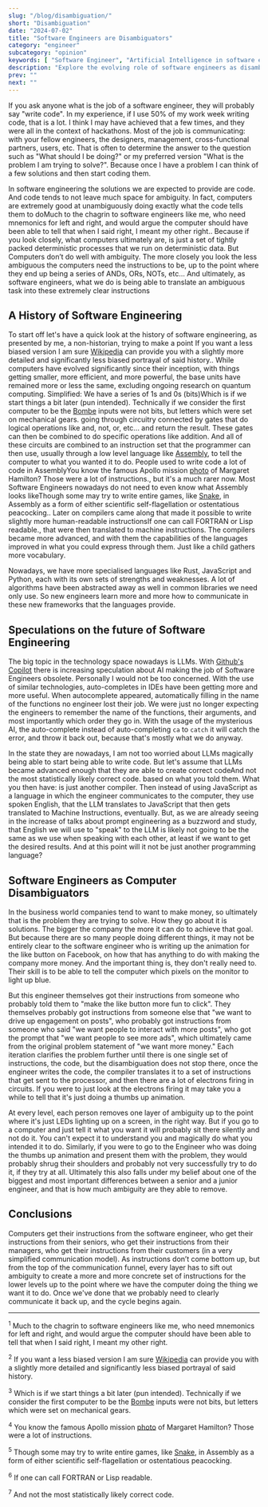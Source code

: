 ```yaml
---
slug: "/blog/disambiguation/"
short: "Disambiguation"
date: "2024-07-02"
title: "Software Engineers are Disambiguators"
category: "engineer"
subcategory: "opinion"
keywords: [ "Software Engineer", "Artificial Intelligence in software engineering", "software development evolution", "career progression", "senior engineer", "senior software engineer", "principal engineer", "staff engineer", "senior staff engineer", "disambiguation", "history of computers", "future of software engineering", "speculation"]
description: "Explore the evolving role of software engineers as disambiguators, from the history of programming languages to speculations on AI's impact on the field and why I think coding is the least essential part of a software engineer's job."
prev: ""
next: ""
---
```



If you ask anyone what is the job of a software engineer, they will probably say "write code". In my experience, if I use 50% of my work week writing code, that is a lot. I think I may have achieved that a few times, and they were all in the context of hackathons. Most of the job is communicating: with your fellow engineers, the designers, management, cross-functional partners, users, etc. That is often to determine the answer to the question such as "What should I be doing?" or my preferred version "What is the problem I am trying to solve?". Because once I have a problem I can think of a few solutions and then start coding them.

In software engineering the solutions we are expected to provide are code. And code tends to not leave much space for ambiguity. In fact, computers are extremely good at unambiguously doing exactly what the code tells them to do<Footnote presentation="1">Much to the chagrin to software engineers like me, who need mnemonics for left and right, and would argue the computer should have been able to tell that when I said right, I meant my other right.</Footnote>. Because if you look closely, what computers ultimately are, is just a set of tightly packed deterministic processes that we run on deterministic data. But Computers don’t do well with ambiguity. The more closely you look the less ambiguous the computers need the instructions to be, up to the point where they end up being a series of ANDs, ORs, NOTs, etc… And ultimately, as software engineers, what we do is being able to translate an ambiguous task into these extremely clear instructions

## A History of Software Engineering
To start off let's have a quick look at the history of software engineering, as presented by me, a non-historian, trying to make a point<Footnote presentation="2"> If you want a less biased version I am sure <a href="https://en.wikipedia.org/wiki/History_of_software_engineering" target="_blank">Wikipedia</a> can provide you with a slightly more detailed and significantly less biased portrayal of said history.</Footnote>. While computers have evolved significantly since their inception, with things getting smaller, more efficient, and more powerful, the base units have remained more or less the same, excluding ongoing research on quantum computing. Simplified: We have a series of 1s and 0s (bits)<Footnote presentation="3">Which is if we start things a bit later (pun intended). Technically if we consider the first computer to be the <a href="https://en.wikipedia.org/wiki/Bombe" target="_blank">Bombe</a> inputs were not bits, but letters which were set on mechanical gears.</Footnote> going through circuitry connected by gates that do logical operations like and, not, or, etc... and return the result. These gates can then be combined to do specific operations like addition. And all of these circuits are combined to an instruction set that the programmer can then use, usually through a low level language like <a href="https://en.wikipedia.org/wiki/Assembly_language" target="_blank">Assembly</a>, to tell the computer to what you wanted it to do. People used to write code a lot of code in Assembly<Footnote presentation="4">You know the famous Apollo mission <a href="https://en.wikipedia.org/wiki/Apollo_Guidance_Computer#/media/File:Margaret_Hamilton_-_restoration.jpg" target="_blank">photo</a> of Margaret Hamilton? Those were a lot of instructions.</Footnote>, but it's a much rarer now. Most Software Engineers nowadays do not need to even know what Assembly looks like<Footnote presentation="5">Though some may try to write entire games, like <a href="https://www.reddit.com/r/programming/comments/4pphk3/i_made_this_512_byte_snake_game_in_pure_assembly/" target="_blank">Snake</a>, in Assembly as a form of either scientific self-flagellation or ostentatious peacocking.</Footnote>. Later on compilers came along that made it possible to write slightly more human-readable instructions<Footnote presentation="6">If one can call FORTRAN or Lisp readable.</Footnote>, that were then translated to machine instructions. The compilers became more advanced, and with them the capabilities of the languages improved in what you could express through them. Just like a child gathers more vocabulary. 

Nowadays, we have more specialised languages like Rust, JavaScript and Python, each with its own sets of strengths and weaknesses. A lot of algorithms have been abstracted away as well in common libraries we need only use. So new engineers learn more and more how to communicate in these new frameworks that the languages provide.

## Speculations on the future of Software Engineering
The big topic in the technology space nowadays is LLMs. With <a href="https://github.com/features/copilot" target="_blank">Github's Copilot</a> there is increasing speculation about AI making the job of Software Engineers obsolete. Personally I would not be too concerned. With the use of similar technologies, auto-completes in IDEs have been getting more and more useful. When autocomplete appeared, automatically filling in the name of the functions no engineer lost their job. We were just no longer expecting the engineers to remember the name of the functions, their arguments, and most importantly which order they go in. With the usage of the mysterious AI, the auto-complete instead of auto-completing `ca` to `catch` it will catch the error, and throw it back out, because that's mostly what we do anyway.

In the state they are nowadays, I am not too worried about LLMs magically being able to start being able to write code. But let's assume that LLMs became advanced enough that they are able to create correct code<Footnote presentation="7">And not the most statistically likely correct code.</Footnote> based on what you told them. What you then have: is just another compiler. Then instead of using JavaScript as a language in which the engineer communicates to the computer, they use spoken English, that the LLM translates to JavaScript that then gets translated to Machine Instructions, eventually. But, as we are already seeing in the increase of talks about prompt engineering as a buzzword and study, that English we will use to "speak" to the LLM is likely not going to be the same as we use when speaking with each other, at least if we want to get the desired results. And at this point will it not be just another programming language?  

## Software Engineers as Computer Disambiguators
In the business world companies tend to want to make money, so ultimately that is the problem they are trying to solve. How they go about it is solutions. The bigger the company the more it can do to achieve that goal. But because there are so many people doing different things, it may not be entirely clear to the software engineer who is writing up the animation for the like button on Facebook, on how that has anything to do with making the company more money. And the important thing is, they don't really need to. Their skill is to be able to tell the computer which pixels on the monitor to light up blue. 

But this engineer themselves got their instructions from someone who probably told them to "make the like button more fun to click". They themselves probably got instructions from someone else that "we want to drive up engagement on posts", who probably got instructions from someone who said "we want people to interact with more posts", who got the prompt that "we want people to see more ads", which ultimately came from the original problem statement of "we want more money." Each iteration clarifies the problem further until there is one single set of instructions, the code, but the disambiguation does not stop there, once the engineer writes the code, the compiler translates it to a set of instructions that get sent to the processor, and then there are a lot of electrons firing in circuits. If you were to just look at the electrons firing it may take you a while to tell that it's just doing a thumbs up animation.

At every level, each person removes one layer of ambiguity up to the point where it's just LEDs lighting up on a screen, in the right way. But if you go to a computer and just tell it what you want it will probably sit there silently and not do it. You can't expect it to understand you and magically do what you intended it to do. Similarly, if you were to go to the Engineer who was doing the thumbs up animation and present them with the problem, they would probably shrug their shoulders and probably not very successfully try to do it, if they try at all. Ultimately this also falls under my belief about one of the biggest and most important differences between a senior and a junior engineer, and that is how much ambiguity are they able to remove.

## Conclusions
Computers get their instructions from the software engineer, who get their instructions from their seniors, who get their instructions from their managers, who get their instructions from their customers (in a very simplified communication model). As instructions don’t come bottom up, but from the top of the communication funnel, every layer has to sift out ambiguity to create a more and more concrete set of instructions for the lower levels up to the point where we have the computer doing the thing we want it to do. Once we've done that we probably need to clearly communicate it back up, and the cycle begins again.

---

<sup>1</sup> Much to the chagrin to software engineers like me, who need mnemonics for left and right, and would argue the computer should have been able to tell that when I said right, I meant my other right.  

<sup>2</sup> If you want a less biased version I am sure <a href="https://en.wikipedia.org/wiki/History_of_software_engineering" target="_blank">Wikipedia</a> can provide you with a slightly more detailed and significantly less biased portrayal of said history.

<sup>3</sup> Which is if we start things a bit later (pun intended). Technically if we consider the first computer to be the <a href="https://en.wikipedia.org/wiki/Bombe" target="_blank">Bombe</a> inputs were not bits, but letters which were set on mechanical gears. 

<sup>4</sup> You know the famous Apollo mission <a href="https://en.wikipedia.org/wiki/Apollo_Guidance_Computer#/media/File:Margaret_Hamilton_-_restoration.jpg" target="_blank">photo</a> of Margaret Hamilton? Those were a lot of instructions.

<sup>5</sup> Though some may try to write entire games, like <a href="https://www.reddit.com/r/programming/comments/4pphk3/i_made_this_512_byte_snake_game_in_pure_assembly/" target="_blank">Snake</a>, in Assembly as a form of either scientific self-flagellation or ostentatious peacocking.

<sup>6</sup> If one can call FORTRAN or Lisp readable. 

<sup>7</sup> And not the most statistically likely correct code.
